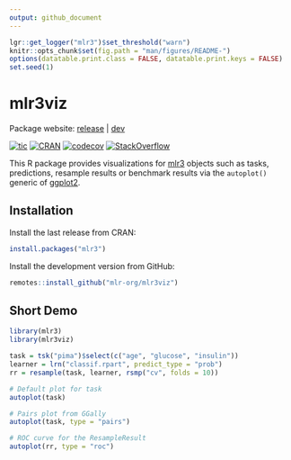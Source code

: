 ```yaml
---
output: github_document
---
```


```r
lgr::get_logger("mlr3")$set_threshold("warn")
knitr::opts_chunk$set(fig.path = "man/figures/README-")
options(datatable.print.class = FALSE, datatable.print.keys = FALSE)
set.seed(1)
```

# mlr3viz

Package website: [release](https://mlr3.mlr-org.com/) | [dev](https://mlr3.mlr-org.com/dev)

<!-- badges: start -->
[![tic](https://github.com/mlr-org/mlr3viz/workflows/tic/badge.svg?branch=master)](https://github.com/mlr-org/mlr3viz/actions)
[![CRAN](https://www.r-pkg.org/badges/version/mlr3viz)](https://cran.r-project.org/package=mlr3viz)
[![codecov](https://codecov.io/gh/mlr-org/mlr3viz/branch/master/graph/badge.svg)](https://codecov.io/gh/mlr-org/mlr3viz)
[![StackOverflow](https://img.shields.io/badge/stackoverflow-mlr3-orange.svg)](https://stackoverflow.com/questions/tagged/mlr3)
<!-- badges: end -->

This R package provides visualizations for [mlr3](https://mlr3.mlr-org.com) objects such as tasks, predictions, resample results or benchmark results via the `autoplot()` generic of [ggplot2](https://ggplot2.tidyverse.org/).

## Installation

Install the last release from CRAN:

```r
install.packages("mlr3")
```

Install the development version from GitHub:

```r
remotes::install_github("mlr-org/mlr3viz")
```

## Short Demo

```r
library(mlr3)
library(mlr3viz)

task = tsk("pima")$select(c("age", "glucose", "insulin"))
learner = lrn("classif.rpart", predict_type = "prob")
rr = resample(task, learner, rsmp("cv", folds = 10))

# Default plot for task
autoplot(task)

# Pairs plot from GGally
autoplot(task, type = "pairs")

# ROC curve for the ResampleResult
autoplot(rr, type = "roc")
```
